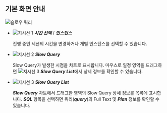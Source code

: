 ## 기본 화면 안내

![슬로우 쿼리](/img/db-slow-query.png)

* ![지시선 1](/img/number-01.png) ***시간 선택*** / ***인스턴스***

  진행 중인 세션의 시간을 변경하거나 개별 인스턴스를 선택할 수 있습니다.

* ![지시선 2](/img/number-02.png) ***Slow Query***

  Slow Query가 발생한 시점을 차트로 표시합니다. 마우스로 일정 영역을 드래그하면 ![지시선 3](/img/number-03.png) ***Slow Query List***에서 상세 정보를 확인할 수 있습니다.

* ![지시선 3](/img/number-03.png) ***Slow Query List***

  ***Slow Query*** 차트에서 드래그한 영역의 Slow Query 상세 정보를 목록에 표시합니다. ***SQL*** 항목을 선택하면 쿼리(***query***)의 Full Text 및 ***Plan*** 정보를 확인할 수 있습니다.